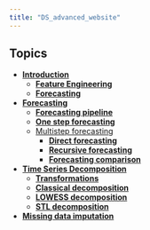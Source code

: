 ```yaml
---
title: "DS_advanced_website"
---
```


## Topics

-   [**Introduction**](topics/intro/eda.qmd)
    -   [**Feature Engineering**](topics/intro/feature_egineering.qmd)
    -   [**Forecasting**](topics/intro/forecaster_demo.qmd)
-   [**Forecasting**]()
    -   [**Forecasting pipeline**](topics/forecasting/forecasting_pipeline.qmd)
    -   [**One step forecasting**](topics/forecasting/forecasting_one_step.qmd)
    -   [Multistep forecasting]()
        - [**Direct forecasting**](topics/forecasting/forecasting_multiple_steps.qmd)
        - [**Recursive forecasting**](topics/forecasting/forecasting_multiple_steps_recursive.qmd)
        - [**Forecasting comparison**](topics/forecasting/forecasting_comparison.qmd)

-  [**Time Series Decomposition**]()
   -  [**Transformations**](topics/ts_decomposition/transformations.qmd)
   -  [**Classical decomposition**](topics/ts_decomposition/class_decomp.qmd)
   -  [**LOWESS decomposition**](topics/ts_decomposition/lowess_decomp.qmd)
   -  [**STL decomposition**](topics/ts_decomposition/stl_decomp.qmd)

-  [**Missing data imputation**]()